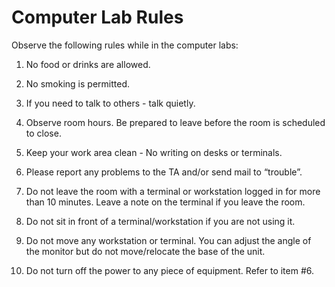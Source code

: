 # Computer Lab Rules

Observe the following rules while in the computer labs:

1.  No food or drinks are allowed.

2.  No smoking is permitted.

3.  If you need to talk to others - talk quietly.

4.  Observe room hours. Be prepared to leave before the room is
    scheduled to close.

5.  Keep your work area clean - No writing on desks or terminals.

6.  Please report any problems to the TA and/or send mail to "trouble".

7.  Do not leave the room with a terminal or workstation logged in for
    more than 10 minutes. Leave a note on the terminal if you leave the
    room.

8.  Do not sit in front of a terminal/workstation if you are not using
    it.

9.  Do not move any workstation or terminal. You can adjust the angle of
    the monitor but do not move/relocate the base of the unit.

10. Do not turn off the power to any piece of equipment. Refer to item
    \#6.

